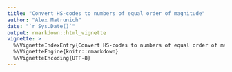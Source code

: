```yaml
---
title: "Convert HS-codes to numbers of equal order of magnitude"
author: "Alex Matrunich"
date: "`r Sys.Date()`"
output: rmarkdown::html_vignette
vignette: >
  %\VignetteIndexEntry{Convert HS-codes to numbers of equal order of magnitude}
  %\VignetteEngine{knitr::rmarkdown}
  %\VignetteEncoding{UTF-8}
---
```

